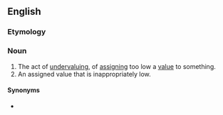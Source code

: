 ==English==

===Etymology===
{{prefix|en|under|valuation}}

===Noun===
{{en-noun|~}}

# The act of [[undervaluing]], of [[assigning]] too low a [[value]] to something.
# An assigned value that is inappropriately low.

====Synonyms====
* {{l|en|underweening}}